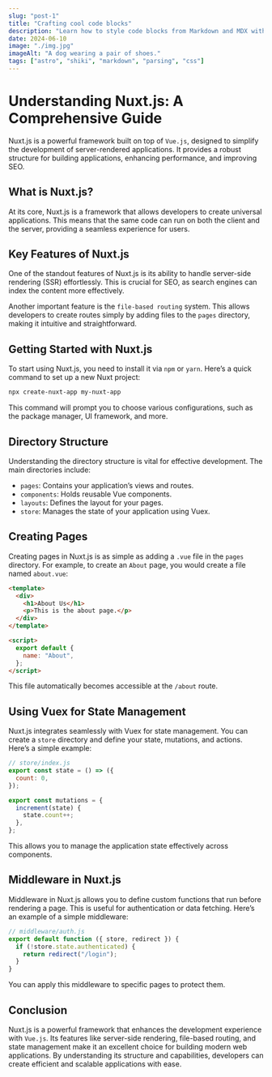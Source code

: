 ---
slug: "post-1"
title: "Crafting cool code blocks"
description: "Learn how to style code blocks from Markdown and MDX with Astro, Shiki, Remark and Rehype."
date: 2024-06-10
image: "./img.jpg"
imageAlt: "A dog wearing a pair of shoes."
tags: ["astro", "shiki", "markdown", "parsing", "css"]
---

# Understanding Nuxt.js: A Comprehensive Guide

Nuxt.js is a powerful framework built on top of `Vue.js`, designed to simplify the development of server-rendered applications. It provides a robust structure for building applications, enhancing performance, and improving SEO.

## What is Nuxt.js?

At its core, Nuxt.js is a framework that allows developers to create universal applications. This means that the same code can run on both the client and the server, providing a seamless experience for users.

## Key Features of Nuxt.js

One of the standout features of Nuxt.js is its ability to handle server-side rendering (SSR) effortlessly. This is crucial for SEO, as search engines can index the content more effectively.

Another important feature is the `file-based routing` system. This allows developers to create routes simply by adding files to the `pages` directory, making it intuitive and straightforward.

## Getting Started with Nuxt.js

To start using Nuxt.js, you need to install it via `npm` or `yarn`. Here’s a quick command to set up a new Nuxt project:

```bash
npx create-nuxt-app my-nuxt-app
```

This command will prompt you to choose various configurations, such as the package manager, UI framework, and more.

## Directory Structure

Understanding the directory structure is vital for effective development. The main directories include:

- `pages`: Contains your application’s views and routes.
- `components`: Holds reusable Vue components.
- `layouts`: Defines the layout for your pages.
- `store`: Manages the state of your application using Vuex.

## Creating Pages

Creating pages in Nuxt.js is as simple as adding a `.vue` file in the `pages` directory. For example, to create an `About` page, you would create a file named `about.vue`:

```html
<template>
  <div>
    <h1>About Us</h1>
    <p>This is the about page.</p>
  </div>
</template>

<script>
  export default {
    name: "About",
  };
</script>
```

This file automatically becomes accessible at the `/about` route.

## Using Vuex for State Management

Nuxt.js integrates seamlessly with Vuex for state management. You can create a `store` directory and define your state, mutations, and actions. Here’s a simple example:

```javascript
// store/index.js
export const state = () => ({
  count: 0,
});

export const mutations = {
  increment(state) {
    state.count++;
  },
};
```

This allows you to manage the application state effectively across components.

## Middleware in Nuxt.js

Middleware in Nuxt.js allows you to define custom functions that run before rendering a page. This is useful for authentication or data fetching. Here’s an example of a simple middleware:

```javascript
// middleware/auth.js
export default function ({ store, redirect }) {
  if (!store.state.authenticated) {
    return redirect("/login");
  }
}
```

You can apply this middleware to specific pages to protect them.

## Conclusion

Nuxt.js is a powerful framework that enhances the development experience with `Vue.js`. Its features like server-side rendering, file-based routing, and state management make it an excellent choice for building modern web applications. By understanding its structure and capabilities, developers can create efficient and scalable applications with ease.
